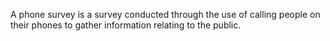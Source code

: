 {{deadend|date=November 2007}}

{{Wikify|date=November 2007}}

A phone survey is a survey conducted through the use of calling people on their phones to gather information relating to the public.

{{statistics-stub}}